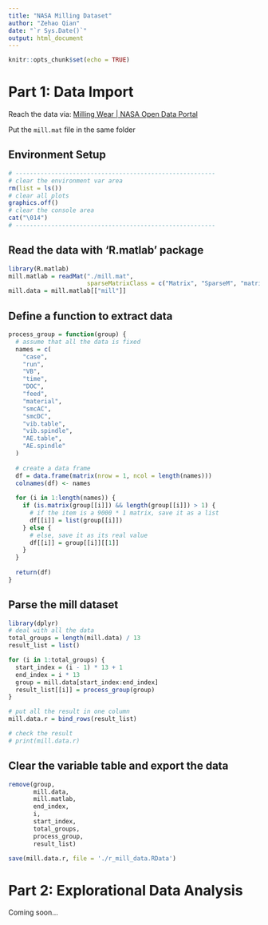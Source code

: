 ```yaml
---
title: "NASA Milling Dataset"
author: "Zehao Qian"
date: "`r Sys.Date()`"
output: html_document
---
```


```r
knitr::opts_chunk$set(echo = TRUE)
```

# Part 1: Data Import

Reach the data via: [Milling Wear \| NASA Open Data Portal](https://data.nasa.gov/Raw-Data/Milling-Wear/vjv9-9f3x/data)

Put the `mill.mat` file in the same folder

## Environment Setup

```r
# --------------------------------------------------------
# clear the environment var area
rm(list = ls())
# clear all plots
graphics.off()
# clear the console area
cat("\014")
# --------------------------------------------------------
```

## Read the data with 'R.matlab' package

```r
library(R.matlab)
mill.matlab = readMat("./mill.mat",
                      sparseMatrixClass = c("Matrix", "SparseM", "matrix"))
mill.data = mill.matlab[["mill"]]
```

## Define a function to extract data

```r
process_group = function(group) {
  # assume that all the data is fixed
  names = c(
    "case",
    "run",
    "VB",
    "time",
    "DOC",
    "feed",
    "material",
    "smcAC",
    "smcDC",
    "vib.table",
    "vib.spindle",
    "AE.table",
    "AE.spindle"
  )
  
  # create a data frame
  df = data.frame(matrix(nrow = 1, ncol = length(names)))
  colnames(df) <- names
  
  for (i in 1:length(names)) {
    if (is.matrix(group[[i]]) && length(group[[i]]) > 1) {
      # if the item is a 9000 * 1 matrix, save it as a list
      df[[i]] = list(group[[i]])
    } else {
      # else, save it as its real value
      df[[i]] = group[[i]][[1]]
    }
  }
  
  return(df)
}
```

## Parse the mill dataset

```r
library(dplyr)
# deal with all the data
total_groups = length(mill.data) / 13
result_list = list()

for (i in 1:total_groups) {
  start_index = (i - 1) * 13 + 1
  end_index = i * 13
  group = mill.data[start_index:end_index]
  result_list[[i]] = process_group(group)
}

# put all the result in one column
mill.data.r = bind_rows(result_list)

# check the result
# print(mill.data.r)
```

## Clear the variable table and export the data

```r
remove(group,
       mill.data,
       mill.matlab,
       end_index,
       i,
       start_index,
       total_groups,
       process_group,
       result_list)
```

```r
save(mill.data.r, file = './r_mill_data.RData')
```

# Part 2: Explorational  Data Analysis 

Coming soon...
